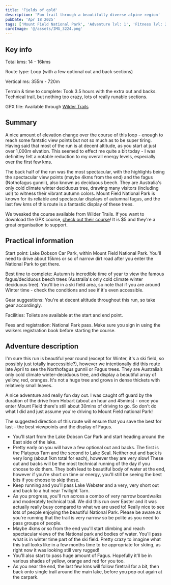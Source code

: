 ```yaml
---
title: 'Fields of gold'
description: 'Fun trail through a beautifully diverse alpine region'
pubDate: 'Apr 18 2025'
tags: ['Mount Field National Park', 'Adventure lvl: 1', 'Fitness lvl: 2']
cardImage: '@/assets/IMG_3224.png'
---
```



## Key info

Total kms: 14 - 16kms

Route type: Loop (with a few optional out and back sections)

Vertical ms: 355m - 720m

Terrain & time to complete: Took 3.5 hours with the extra out and backs. Technical trail, but nothing too crazy, lots of really runable sections.

GPX file: Available through <a target="_blank" href="https://www.wildertrails.com.au/explore-wilder-trails/fields-of-gold">Wilder Trails</a>

<ImageCard src={chrisAndKate} alt="Chris and Kate" caption="Blah" />

## Summary

A nice amount of elevation change over the course of this loop - enough to reach some fantstic view points but not so much as to be super tiring. Having said that most of the run is at decent altitude, as you start at just over 1,000m elvation. This seemed to effect me quite a bit today - I was definitley felt a notable reduction to my overall energy levels, especially over the first few kms.

The back half of the run was the most spectacular, with the highlights being the spectacular view points (maybe 4kms from the end) and the fagus (Nothofagus gunnii), also known as deciduous beech. They are Australia's only cold climate winter deciduous tree, drawing many visitors (including us!) to witness their vibrant autumn colors. Mount Field National Park is known for its reliable and spectacular displays of autumnal fagus, and the last few kms of this route is a fantastic display of these trees.

We tweaked the course available from Wilder Trails. If you want to download the GPX course, <a href="https://www.wildertrails.com.au/explore-wilder-trails/fields-of-gold" target="_blank">check out their course</a>! It is $5 and they're a great organisation to support.

<ImageCard src={chrisAndKate} alt="Chris and Kate" />

## Practical information

Start point: Lake Dobson Car Park, within Mount Field National Park. You'll need to drive about 15kms or so of narrow dirt road after you enter the National Park to get there.

Best time to complete: Autumn is incredible time of year to view the famous fagus/deciduous beech trees (Australia's only cold climate winter deciduous tree). You'll be in a ski field area, so note that if you are around Winter time - check the conditions and see if it's even accessible.

Gear suggestions: You're at decent altitude throughout this run, so take gear accordingly.

Facilities: Toilets are available at the start and end point.

Fees and registration: National Park pass. Make sure you sign in using the walkers registration book before starting the course.

## Adventure description

I'm sure this run is beautiful year round (except for Winter, it's a ski field, so possibly just totally inaccessible?), however we intentionally did this route late April to see the Northofagus gunnii or Fagus trees. They are Australia’s only cold climate winter-deciduous tree, and display a beautiful array of yellow, red, oranges. It's not a huge tree and grows in dense thickets with relatively small leaves.

A nice adventure and really fun day out. I was caught off guard by the duration of the drive from Hobart (about an hour and 45mins) - once you enter Mount Field there's still about 30mins of driving to go. So don't do what I did and just assume you're driving to Mount Field national Park!

The suggested direction of this route will ensure that you save the best for last - the best viewpoints and the display of Fagus.

- You'll start from the Lake Dobson Car Park and start heading around the East side of the lake.
- Pretty early on you will have a few optional out and backs. The first is the Platypus Tarn and the second to Lake Seal. Neither out and back is very long (about 1km total for each), however they are very slow! These out and backs will be the most technical running of the day if you choose to do them. They both lead to beautiful body of water at the end, however if you're short on time or energy, you'll still be seeing the best bits if you choose to skip these.
- Keep running and you'll pass Lake Webster and a very, very short out and back to a hut near Twilight Tarn.
- As you progress, you'll run across a combo of very narrow boardwalks and moderately technical trail. We did this run over Easter and it was actually really busy compared to what we are used to! Really nice to see lots of people enjoying the beautiful National Park. Please be aware as you're running that the trail is very narrow so be polite as you need to pass groups of people.
- Maybe 4kms or so from the end you'll start climbing and reach spectacular views of the National park and bodies of water. You'll pass what is in winter time part of the ski field. Pretty crazy to imagine what this trail looks like in a few months time to be appropriate for skiing, as right now it was looking still very rugged!
- You'll also start to pass huge amount of Fagus. Hopefully it'll be in various shades of yellow, orange and red for you too.
- As you near the end, the last few kms will follow firetrail for a bit, then back onto single trail around the main lake, before you pop out again at the carpark.
